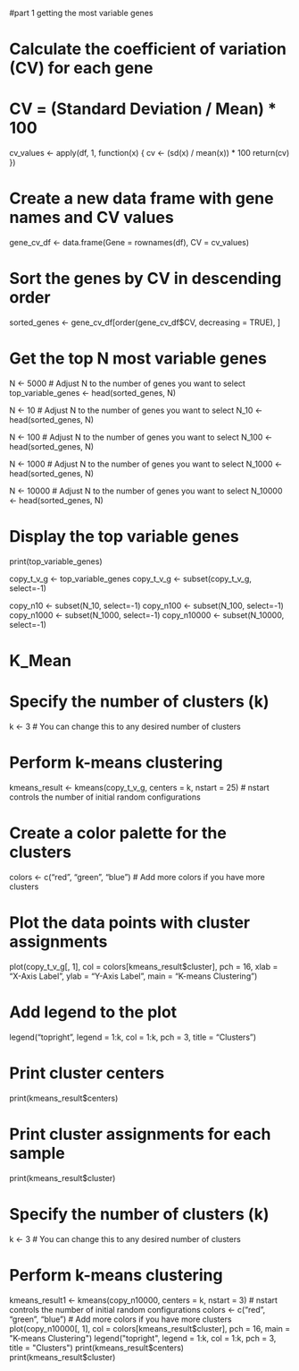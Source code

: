 #part 1 getting the most variable genes


# Calculate the coefficient of variation (CV) for each gene
# CV = (Standard Deviation / Mean) * 100
cv_values <- apply(df, 1, function(x) {
  cv <- (sd(x) / mean(x)) * 100
  return(cv)
})

# Create a new data frame with gene names and CV values
gene_cv_df <- data.frame(Gene = rownames(df), CV = cv_values)

# Sort the genes by CV in descending order
sorted_genes <- gene_cv_df[order(gene_cv_df$CV, decreasing = TRUE), ]

# Get the top N most variable genes
N <- 5000  # Adjust N to the number of genes you want to select
top_variable_genes <- head(sorted_genes, N)

N <- 10  # Adjust N to the number of genes you want to select
N_10 <- head(sorted_genes, N)

N <- 100  # Adjust N to the number of genes you want to select
N_100 <- head(sorted_genes, N)

N <- 1000  # Adjust N to the number of genes you want to select
N_1000 <- head(sorted_genes, N)

N <- 10000  # Adjust N to the number of genes you want to select
N_10000 <- head(sorted_genes, N)

# Display the top variable genes
print(top_variable_genes)

copy_t_v_g <- top_variable_genes
copy_t_v_g <- subset(copy_t_v_g, select=-1)

copy_n10 <- subset(N_10, select=-1)
copy_n100 <- subset(N_100, select=-1)
copy_n1000 <- subset(N_1000, select=-1)
copy_n10000 <- subset(N_10000, select=-1)


# K_Mean 

# Specify the number of clusters (k)
k <- 3 # You can change this to any desired number of clusters

# Perform k-means clustering
kmeans_result <- kmeans(copy_t_v_g, centers = k, nstart = 25)  # nstart controls the number of initial random configurations

# Create a color palette for the clusters
colors <- c("red", "green", "blue")  # Add more colors if you have more clusters

# Plot the data points with cluster assignments
plot(copy_t_v_g[, 1], col = colors[kmeans_result$cluster], pch = 16, 
     xlab = "X-Axis Label", ylab = "Y-Axis Label", main = "K-means Clustering")

# Add legend to the plot
legend("topright", legend = 1:k, col = 1:k, pch = 3, title = "Clusters")

# Print cluster centers
print(kmeans_result$centers)

# Print cluster assignments for each sample
print(kmeans_result$cluster)



# Specify the number of clusters (k)
k <- 3 # You can change this to any desired number of clusters

# Perform k-means clustering
kmeans_result1 <- kmeans(copy_n10000, centers = k, nstart = 3)  # nstart controls the number of initial random configurations
colors <- c("red", "green", "blue")  # Add more colors if you have more clusters
plot(copy_n10000[, 1], col = colors[kmeans_result$cluster], pch = 16, 
    main = "K-means Clustering")
legend("topright", legend = 1:k, col = 1:k, pch = 3, title = "Clusters")
print(kmeans_result$centers)
print(kmeans_result$cluster)
